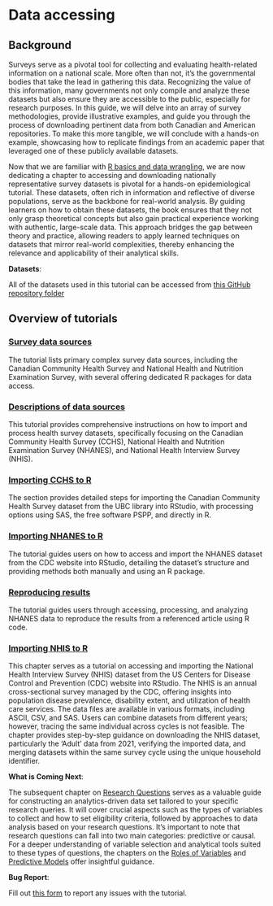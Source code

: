# Data accessing {#access00}

## Background

Surveys serve as a pivotal tool for collecting and evaluating health-related information on a national scale. More often than not, it's the governmental bodies that take the lead in gathering this data. Recognizing the value of this information, many governments not only compile and analyze these datasets but also ensure they are accessible to the public, especially for research purposes. In this guide, we will delve into an array of survey methodologies, provide illustrative examples, and guide you through the process of downloading pertinent data from both Canadian and American repositories. To make this more tangible, we will conclude with a hands-on example, showcasing how to replicate findings from an academic paper that leveraged one of these publicly available datasets.

::: column-margin
Now that we are familiar with [R basics and data wrangling](wrangling.html), we are now dedicating a chapter to accessing and downloading nationally representative survey datasets is pivotal for a hands-on epidemiological tutorial. These datasets, often rich in information and reflective of diverse populations, serve as the backbone for real-world analysis. By guiding learners on how to obtain these datasets, the book ensures that they not only grasp theoretical concepts but also gain practical experience working with authentic, large-scale data. This approach bridges the gap between theory and practice, allowing readers to apply learned techniques on datasets that mirror real-world complexities, thereby enhancing the relevance and applicability of their analytical skills.
:::

::: callout-important
**Datasets**:

All of the datasets used in this tutorial can be accessed from [this GitHub repository folder](https://github.com/ehsanx/EpiMethods/tree/main/Data/accessing)
:::

## Overview of tutorials

### [Survey data sources](accessing1.html)

The tutorial lists primary complex survey data sources, including the Canadian Community Health Survey and National Health and Nutrition Examination Survey, with several offering dedicated R packages for data access.

### [Descriptions of data sources](accessing1i.html)

This tutorial provides comprehensive instructions on how to import and process health survey datasets, specifically focusing on the Canadian Community Health Survey (CCHS), National Health and Nutrition Examination Survey (NHANES), and National Health Interview Survey (NHIS).

### [Importing CCHS to R](accessing2.html)

The section provides detailed steps for importing the Canadian Community Health Survey dataset from the UBC library into RStudio, with processing options using SAS, the free software PSPP, and directly in R.

### [Importing NHANES to R](accessing3.html)

The tutorial guides users on how to access and import the NHANES dataset from the CDC website into RStudio, detailing the dataset's structure and providing methods both manually and using an R package.

### [Reproducing results](accessing4.html)

The tutorial guides users through accessing, processing, and analyzing NHANES data to reproduce the results from a referenced article using R code.

### [Importing NHIS to R](accessing5.html)

This chapter serves as a tutorial on accessing and importing the National Health Interview Survey (NHIS) dataset from the US Centers for Disease Control and Prevention (CDC) website into RStudio. The NHIS is an annual cross-sectional survey managed by the CDC, offering insights into population disease prevalence, disability extent, and utilization of health care services. The data files are available in various formats, including ASCII, CSV, and SAS. Users can combine datasets from different years; however, tracing the same individual across cycles is not feasible. The chapter provides step-by-step guidance on downloading the NHIS dataset, particularly the 'Adult' data from 2021, verifying the imported data, and merging datasets within the same survey cycle using the unique household identifier.

::: callout-note
**What is Coming Next**:

The subsequent chapter on [Research Questions](researchquestion.html) serves as a valuable guide for constructing an analytics-driven data set tailored to your specific research queries. It will cover crucial aspects such as the types of variables to collect and how to set eligibility criteria, followed by approaches to data analysis based on your research questions. It's important to note that research questions can fall into two main categories: predictive or causal. For a deeper understanding of variable selection and analytical tools suited to these types of questions, the chapters on the [Roles of Variables](confounding.html) and [Predictive Models](predictivefactors.html) offer insightful guidance.
:::

::: callout-warning
**Bug Report**:

Fill out [this form](https://forms.gle/YSwuiebtb1E9wjHu9) to report any issues with the tutorial.
:::
